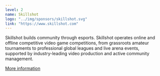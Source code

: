 ---
level: 2
name: Skillshot
logo: "../img/sponsors/skillshot.svg"
link: "https://www.skillshot.com"
---

Skillshot builds community through esports. Skillshot operates online and offline competitive video game competitions, from grassroots amateur tournaments to professional global leagues and live arena events, supported by industry-leading video production and active community management.

[More information](https://www.skillshot.com)
